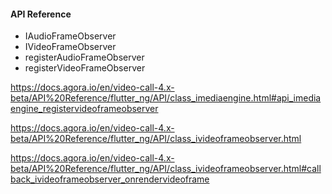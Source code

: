 
<PlatformWrapper platform="flutter">

#### API Reference

* <Link to = "{{global.API_REF_ANDROID_ROOT}}/class_iaudioframeobserver.html">IAudioFrameObserver</Link>

* <Link to = "{{global.API_REF_ANDROID_ROOT}}/class_ivideoframeobserver.html">IVideoFrameObserver</Link>

* <Link to = "{{global.API_REF_ANDROID_ROOT}}/class_irtcengine.html#api_imediaengine_registeraudioframeobserver">registerAudioFrameObserver</Link>

* <Link to = "{{global.API_REF_ANDROID_ROOT}}/class_irtcengine.html#api_imediaengine_registervideoframeobserver">registerVideoFrameObserver</Link>


https://docs.agora.io/en/video-call-4.x-beta/API%20Reference/flutter_ng/API/class_imediaengine.html#api_imediaengine_registervideoframeobserver

https://docs.agora.io/en/video-call-4.x-beta/API%20Reference/flutter_ng/API/class_ivideoframeobserver.html

https://docs.agora.io/en/video-call-4.x-beta/API%20Reference/flutter_ng/API/class_ivideoframeobserver.html#callback_ivideoframeobserver_onrendervideoframe

</PlatformWrapper>
